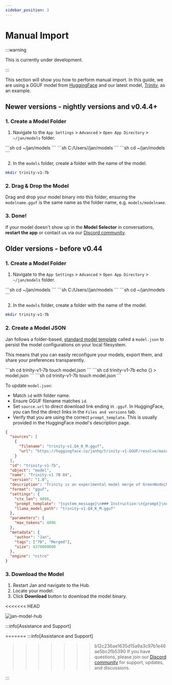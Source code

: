 ```yaml
---
sidebar_position: 3
---
```



# Manual Import

:::warning

This is currently under development.

:::

This section will show you how to perform manual import. In this guide, we are using a GGUF model from [HuggingFace](https://huggingface.co/) and our latest model, [Trinity](https://huggingface.co/janhq/trinity-v1-GGUF), as an example.

## Newer versions - nightly versions and v0.4.4+

### 1. Create a Model Folder

1. Navigate to the `App Settings` > `Advanced` > `Open App Directory` > `~/jan/models` folder.

<Tabs>
    <TabItem value="mac" label="MacOS" default>
        ```sh
        cd ~/jan/models
        ```
    </TabItem>
    <TabItem value="windows" label="Windows" default>
        ```sh
        C:/Users/<your_user_name>/jan/models
        ```
    </TabItem>
    <TabItem value="linux" label="Linux" default>
        ```sh
        cd ~/jan/models
        ```
    </TabItem>
</Tabs>

2. In the `models` folder, create a folder with the name of the model.

```sh
mkdir trinity-v1-7b
```

### 2. Drag & Drop the Model

Drag and drop your model binary into this folder, ensuring the `modelname.gguf` is the same name as the folder name, e.g. `models/modelname`.

### 3. Done!

If your model doesn't show up in the **Model Selector** in conversations, **restart the app** or contact us via our [Discord community](https://discord.gg/Dt7MxDyNNZ).

## Older versions - before v0.44

### 1. Create a Model Folder

1. Navigate to the `App Settings` > `Advanced` > `Open App Directory` > `~/jan/models` folder.

<Tabs>
    <TabItem value="mac" label="MacOS" default>
        ```sh
        cd ~/jan/models
        ```
    </TabItem>
    <TabItem value="windows" label="Windows" default>
        ```sh
        C:/Users/<your_user_name>/jan/models
        ```
    </TabItem>
    <TabItem value="linux" label="Linux" default>
        ```sh
        cd ~/jan/models
        ```
    </TabItem>
</Tabs>

2. In the `models` folder, create a folder with the name of the model.

```sh
mkdir trinity-v1-7b
```

### 2. Create a Model JSON

Jan follows a folder-based, [standard model template](https://jan.ai/docs/engineering/models/) called a `model.json` to persist the model configurations on your local filesystem.

This means that you can easily reconfigure your models, export them, and share your preferences transparently.

<Tabs>
    <TabItem value="mac" label="MacOS" default>
        ```sh
        cd trinity-v1-7b
        touch model.json
        ```
    </TabItem>
    <TabItem value="windows" label="Windows" default>
        ```sh
        cd trinity-v1-7b
        echo {} > model.json
        ```
    </TabItem>
    <TabItem value="linux" label="Linux" default>
        ```sh
        cd trinity-v1-7b
        touch model.json
        ```
    </TabItem>
</Tabs>

To update `model.json`:

 - Match `id` with folder name.
 - Ensure GGUF filename matches `id`.
 - Set `source.url` to direct download link ending in `.gguf`. In HuggingFace, you can find the direct links in the `Files and versions` tab.
 - Verify that you are using the correct `prompt_template`. This is usually provided in the HuggingFace model's description page.

```json title="model.json"
{
  "sources": [
    {
      "filename": "trinity-v1.Q4_K_M.gguf",
      "url": "https://huggingface.co/janhq/trinity-v1-GGUF/resolve/main/trinity-v1.Q4_K_M.gguf"
    }
  ],
  "id": "trinity-v1-7b",
  "object": "model",
  "name": "Trinity-v1 7B Q4",
  "version": "1.0",
  "description": "Trinity is an experimental model merge of GreenNodeLM & LeoScorpius using the Slerp method. Recommended for daily assistance purposes.",
  "format": "gguf",
  "settings": {
    "ctx_len": 4096,
    "prompt_template": "{system_message}\n### Instruction:\n{prompt}\n### Response:",
    "llama_model_path": "trinity-v1.Q4_K_M.gguf"
  },
  "parameters": {
    "max_tokens": 4096
  },
  "metadata": {
    "author": "Jan",
    "tags": ["7B", "Merged"],
    "size": 4370000000
  },
  "engine": "nitro"
}
```
### 3. Download the Model

1. Restart Jan and navigate to the Hub. 
2. Locate your model.
3. Click **Download** button to download the model binary.

<<<<<<< HEAD
<div class="text--center"> 
    <img src={janModel} width={800} alt="jan-model-hub" />
</div>

:::info[Assistance and Support]

=======
:::info[Assistance and Support]

>>>>>>> b12c236ae1635d15a9a3c97b1e46ae5bc2fb5390
If you have questions, please join our [Discord community](https://discord.gg/Dt7MxDyNNZ) for support, updates, and discussions.

:::